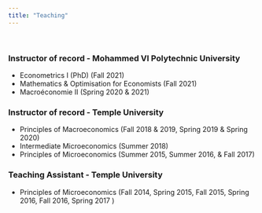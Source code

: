 ```yaml
---
title: "Teaching"
---
```

<br>

### Instructor of record - Mohammed VI Polytechnic University

* Econometrics I (PhD) (Fall 2021)
* Mathematics & Optimisation for Economists (Fall 2021)
* Macroéconomie II (Spring 2020 & 2021)

### Instructor of record - Temple University

* Principles of Macroeconomics (Fall 2018 & 2019, Spring 2019 & Spring 2020)
* Intermediate Microeconomics (Summer 2018)
* Principles of Microeconomics (Summer 2015, Summer 2016, & Fall 2017)

### Teaching Assistant - Temple University

* Principles of Microeconomics (Fall 2014, Spring 2015, Fall 2015, Spring 2016, Fall 2016, Spring 2017 )
